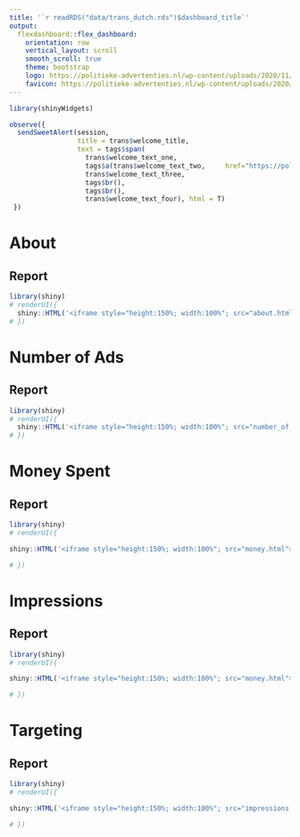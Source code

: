 ```yaml
---
title: '`r readRDS("data/trans_dutch.rds")$dashboard_title`'
output:
  flexdashboard::flex_dashboard:
    orientation: row
    vertical_layout: scroll
    smooth_scroll: true
    theme: bootstrap
    logo: https://politieke-advertenties.nl/wp-content/uploads/2020/11/logo-e1604404707339.png
    favicon: https://politieke-advertenties.nl/wp-content/uploads/2020/11/logo-e1604404707339.png
---
```


```r
library(shinyWidgets)

observe({
  sendSweetAlert(session, 
                 title = trans$welcome_title,
                 text = tags$span(
                   trans$welcome_text_one,
                   tags$a(trans$welcome_text_two,     href="https://politieke-advertenties.nl/waar-komen-onze-data-vandaan/", target="_blank"), 
                   trans$welcome_text_three,
                   tags$br(),
                   tags$br(),
                   trans$welcome_text_four), html = T)
 }) 

```

**About**
=========================================

## Report

```r
library(shiny)
# renderUI({
  shiny::HTML('<iframe style="height:150%; width:100%"; src="about.html"></iframe>')
# })


```


**Number of Ads**
=========================================

## Report

```r
library(shiny)
# renderUI({
  shiny::HTML('<iframe style="height:150%; width:100%"; src="number_of_ads.html"></iframe>')
# })


```



**Money Spent**
=========================================

## Report

```r
library(shiny)
# renderUI({

shiny::HTML('<iframe style="height:150%; width:100%"; src="money.html"></iframe>')

# })

```




**Impressions**
=========================================

## Report

```r
library(shiny)
# renderUI({

shiny::HTML('<iframe style="height:150%; width:100%"; src="money.html"></iframe>')

# })

```



**Targeting**
=========================================

## Report

```r
library(shiny)
# renderUI({

shiny::HTML('<iframe style="height:150%; width:100%"; src="impressions.html"></iframe>')

# })

```

